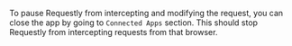 To pause Requestly from intercepting and modifying the request, you can close the app by going to `Connected Apps` section. This should stop Requestly from intercepting requests from that browser.